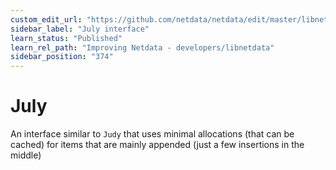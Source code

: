 ```yaml
---
custom_edit_url: "https://github.com/netdata/netdata/edit/master/libnetdata/july/README.md"
sidebar_label: "July interface"
learn_status: "Published"
learn_rel_path: "Improving Netdata - developers/libnetdata"
sidebar_position: "374"
---
```




# July

An interface similar to `Judy` that uses minimal allocations (that can be cached)
for items that are mainly appended (just a few insertions in the middle)

